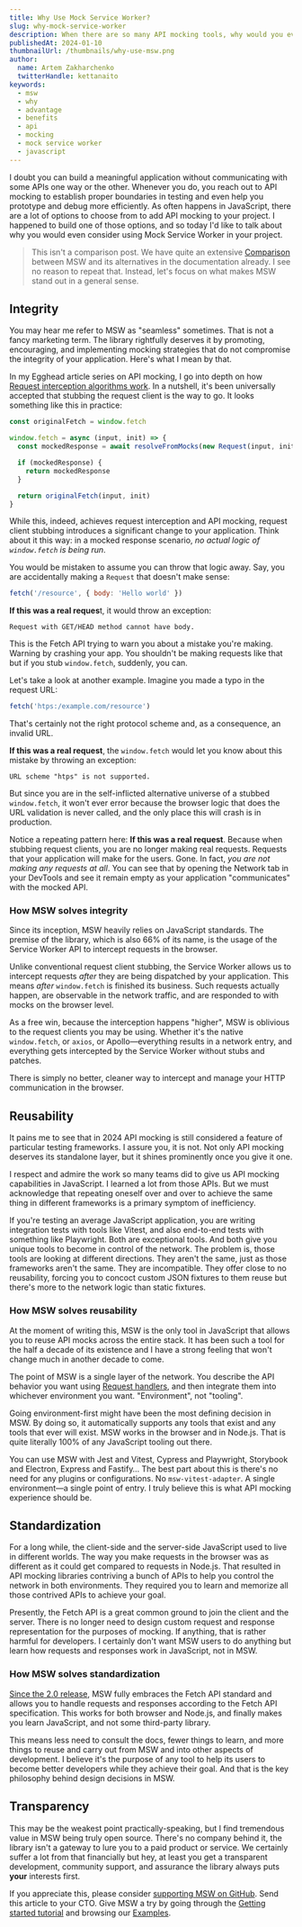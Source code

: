 ```yaml
---
title: Why Use Mock Service Worker?
slug: why-mock-service-worker
description: When there are so many API mocking tools, why would you ever choose Mock Service Worker?
publishedAt: 2024-01-10
thumbnailUrl: /thumbnails/why-use-msw.png
author:
  name: Artem Zakharchenko
  twitterHandle: kettanaito
keywords:
  - msw
  - why
  - advantage
  - benefits
  - api
  - mocking
  - mock service worker
  - javascript
---
```


I doubt you can build a meaningful application without communicating with some APIs one way or the other. Whenever you do, you reach out to API mocking to establish proper boundaries in testing and even help you prototype and debug more efficiently. As often happens in JavaScript, there are a lot of options to choose from to add API mocking to your project. I happened to build one of those options, and so today I'd like to talk about why you would even consider using Mock Service Worker in your project.

> This isn't a comparison post. We have quite an extensive [Comparison](https://mswjs.io/docs/comparison) between MSW and its alternatives in the documentation already. I see no reason to repeat that. Instead, let's focus on what makes MSW stand out in a general sense.

## Integrity

You may hear me refer to MSW as "seamless" sometimes. That is not a fancy marketing term. The library rightfully deserves it by promoting, encouraging, and implementing mocking strategies that do not compromise the integrity of your application. Here's what I mean by that.

In my Egghead article series on API mocking, I go into depth on how [Request interception algorithms work](https://egghead.io/blog/understanding-api-mocking-request-interception-algorithms). In a nutshell, it's been universally accepted that stubbing the request client is the way to go. It looks something like this in practice:

```jsx
const originalFetch = window.fetch

window.fetch = async (input, init) => {
  const mockedResponse = await resolveFromMocks(new Request(input, init))

  if (mockedResponse) {
    return mockedResponse
  }

  return originalFetch(input, init)
}
```

While this, indeed, achieves request interception and API mocking, request client stubbing introduces a significant change to your application. Think about it this way: in a mocked response scenario, _no actual logic of `window.fetch` is being run_.

You would be mistaken to assume you can throw that logic away. Say, you are accidentally making a `Request` that doesn't make sense:

```js
fetch('/resource', { body: 'Hello world' })
```

**If this was a real reques**t, it would throw an exception:

```
Request with GET/HEAD method cannot have body.
```

This is the Fetch API trying to warn you about a mistake you're making. Warning by crashing your app. You shouldn't be making requests like that but if you stub `window.fetch`, suddenly, you can.

Let's take a look at another example. Imagine you made a typo in the request URL:

```js
fetch('htps:/example.com/resource')
```

That's certainly not the right protocol scheme and, as a consequence, an invalid URL.

**If this was a real request**, the `window.fetch` would let you know about this mistake by throwing an exception:

```
URL scheme "htps" is not supported.
```

But since you are in the self-inflicted alternative universe of a stubbed `window.fetch`, it won't ever error because the browser logic that does the URL validation is never called, and the only place this will crash is in production.

Notice a repeating pattern here: **If this was a real request**. Because when stubbing request clients, you are no longer making real requests. Requests that your application will make for the users. Gone. In fact, _you are not making any requests at all_. You can see that by opening the Network tab in your DevTools and see it remain empty as your application "communicates" with the mocked API.

### How MSW solves integrity

Since its inception, MSW heavily relies on JavaScript standards. The premise of the library, which is also 66% of its name, is the usage of the Service Worker API to intercept requests in the browser.

Unlike conventional request client stubbing, the Service Worker allows us to intercept requests _after_ they are being dispatched by your application. This means _after_ `window.fetch` is finished its business. Such requests actually happen, are observable in the network traffic, and are responded to with mocks on the browser level.

As a free win, because the interception happens "higher", MSW is oblivious to the request clients you may be using. Whether it's the native `window.fetch`, or `axios`, or Apollo—everything results in a network entry, and everything gets intercepted by the Service Worker without stubs and patches.

There is simply no better, cleaner way to intercept and manage your HTTP communication in the browser.

## Reusability

It pains me to see that in 2024 API mocking is still considered a feature of particular testing frameworks. I assure you, it is not. Not only API mocking deserves its standalone layer, but it shines prominently once you give it one.

I respect and admire the work so many teams did to give us API mocking capabilities in JavaScript. I learned a lot from those APIs. But we must acknowledge that repeating oneself over and over to achieve the same thing in different frameworks is a primary symptom of inefficiency.

If you're testing an average JavaScript application, you are writing integration tests with tools like Vitest, and also end-to-end tests with something like Playwright. Both are exceptional tools. And both give you unique tools to become in control of the network. The problem is, those tools are looking at different directions. They aren't the same, just as those frameworks aren't the same. They are incompatible. They offer close to no reusability, forcing you to concoct custom JSON fixtures to them reuse but there's more to the network logic than static fixtures.

### How MSW solves reusability

At the moment of writing this, MSW is the only tool in JavaScript that allows you to reuse API mocks across the entire stack. It has been such a tool for the half a decade of its existence and I have a strong feeling that won't change much in another decade to come.

The point of MSW is a single layer of the network. You describe the API behavior you want using [Request handlers](https://mswjs.io/docs/basics/intercepting-requests), and then integrate them into whichever environment you want. "Environment", not "tooling".

Going environment-first might have been the most defining decision in MSW. By doing so, it automatically supports any tools that exist and any tools that ever will exist. MSW works in the browser and in Node.js. That is quite literally 100% of any JavaScript tooling out there.

You can use MSW with Jest and Vitest, Cypress and Playwright, Storybook and Electron, Express and Fastify… The best part about this is there's no need for any plugins or configurations. No `msw-vitest-adapter`. A single environment—a single point of entry. I truly believe this is what API mocking experience should be.

## Standardization

For a long while, the client-side and the server-side JavaScript used to live in different worlds. The way you make requests in the browser was as different as it could get compared to requests in Node.js. That resulted in API mocking libraries contriving a bunch of APIs to help you control the network in both environments. They required you to learn and memorize all those contrived APIs to achieve your goal.

Presently, the Fetch API is a great common ground to join the client and the server. There is no longer need to design custom request and response representation for the purposes of mocking. If anything, that is rather harmful for developers. I certainly don't want MSW users to do anything but learn how requests and responses work in JavaScript, not in MSW.

### How MSW solves standardization

[Since the 2.0 release](https://mswjs.io/blog/introducing-msw-2.0), MSW fully embraces the Fetch API standard and allows you to handle requests and responses according to the Fetch API specification. This works for both browser and Node.js, and finally makes you learn JavaScript, and not some third-party library.

This means less need to consult the docs, fewer things to learn, and more things to reuse and carry out from MSW and into other aspects of development. I believe it's the purpose of any tool to help its users to become better developers while they achieve their goal. And that is the key philosophy behind design decisions in MSW.

## Transparency

This may be the weakest point practically-speaking, but I find tremendous value in MSW being truly open source. There's no company behind it, the library isn't a gateway to lure you to a paid product or service. We certainly suffer a lot from that financially but hey, at least you get a transparent development, community support, and assurance the library always puts **your** interests first.

If you appreciate this, please consider [supporting MSW on GitHub](https://github.com/sponsors/mswjs). Send this article to your CTO. Give MSW a try by going through the [Getting started tutorial](https://mswjs.io/docs/getting-started) and browsing our [Examples](https://github.com/mswjs/examples/tree/main).
